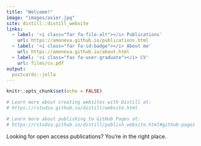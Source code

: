 ```yaml
---
title: "Welcome!"
image: "images/asier.jpg"
site: distill::distill_website
links:
  - label: '<i class="far fa-file-alt"></i> Publications'
    url: https://amoneva.github.io/publications.html
  - label: '<i class="far fa-id-badge"></i> About me'
    url: https://amoneva.github.io/about.html
  - label: '<i class="fas fa-user-graduate"></i> CV'
    url: files/cv.pdf
output:
  postcards::jolla
---
```


```r
knitr::opts_chunk$set(echo = FALSE)

# Learn more about creating websites with Distill at:
# https://rstudio.github.io/distill/website.html

# Learn more about publishing to GitHub Pages at:
# https://rstudio.github.io/distill/publish_website.html#github-pages
```

Looking for open access publications? You're in the right place.
